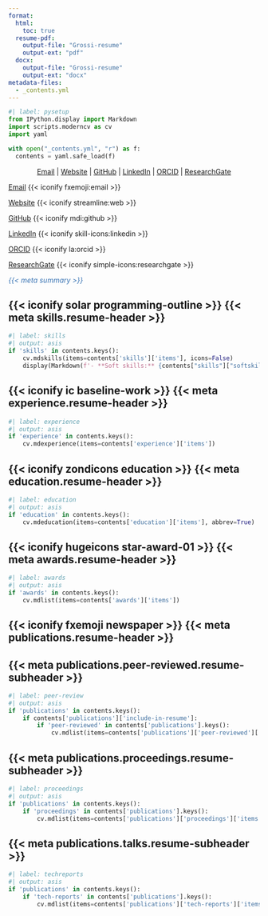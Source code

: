 ```yaml
---
format:
  html:
    toc: true
  resume-pdf:
    output-file: "Grossi-resume"
    output-ext: "pdf"
  docx:
    output-file: "Grossi-resume"
    output-ext: "docx"
metadata-files:
  - _contents.yml
---
```


```python
#| label: pysetup
from IPython.display import Markdown
import scripts.moderncv as cv
import yaml

with open("_contents.yml", "r") as f:
  contents = yaml.safe_load(f)
```

<!-- Header rendering for docx -->

::: {.content-visible when-format="docx"}

<div style="text-align: center">

[Email](mailto:{{< meta contact.email >}}) | [Website]({{< meta contact.website >}}) | [GitHub](https://github.com/{{< meta contact.github >}}) | [LinkedIn](https://www.linkedin.com/in/{{< meta contact.linkedin >}}) | [ORCID](https://orcid.org/{{< meta contact.orcid >}}) | [ResearchGate](https://www.researchgate.net/profile/{{< meta contact.researchgate >}})

</div>

:::

<!-- Rendering for website -->

::: {.content-visible when-format="html"}
::: {.column-margin .right-align}

[Email](mailto:{{< meta contact.email >}}) {{< iconify fxemoji:email >}}

[Website]({{< meta contact.website >}}) {{< iconify streamline:web >}}

[GitHub](https://github.com/{{< meta contact.github >}}) {{< iconify mdi:github >}}

[LinkedIn](https://www.linkedin.com/in/{{< meta contact.linkedin >}}) {{< iconify skill-icons:linkedin >}}

[ORCID](https://orcid.org/{{< meta contact.orcid >}}) {{< iconify la:orcid >}}

[ResearchGate](https://www.researchgate.net/profile/{{< meta contact.researchgate >}}) {{< iconify simple-icons:researchgate >}}

:::
:::

::: {.center}

<span style="color:#3873b3;"> *{{< meta summary >}}* </span>

:::

<!-- Skills-->

::: {.content-hidden unless-meta="skills.include-in-resume"}

# {{< iconify solar programming-outline >}} {{< meta skills.resume-header >}}

```python
#| label: skills
#| output: asis
if 'skills' in contents.keys():
    cv.mdskills(items=contents['skills']['items'], icons=False)
    display(Markdown(f'- **Soft skills:** {contents["skills"]["softskills"]}'))
```

:::

<!-- Experience -->

::: {.content-hidden unless-meta="experience.include-in-resume"}

# {{< iconify ic baseline-work >}} {{< meta experience.resume-header >}}

```python
#| label: experience
#| output: asis
if 'experience' in contents.keys():
    cv.mdexperience(items=contents['experience']['items'])
```

:::

<!-- Education -->

::: {.content-hidden unless-meta="education.include-in-resume"}

# {{< iconify zondicons education >}} {{< meta education.resume-header >}}
 
```python
#| label: education
#| output: asis
if 'education' in contents.keys():
    cv.mdeducation(items=contents['education']['items'], abbrev=True)
```

:::

<!-- Awards -->

::: {.content-hidden unless-meta="awards.include-in-resume"}

# {{< iconify hugeicons star-award-01 >}} {{< meta awards.resume-header >}}

```python
#| label: awards
#| output: asis
if 'awards' in contents.keys():
    cv.mdlist(items=contents['awards']['items'])
```

:::

<!-- Publications -->

::: {.content-hidden unless-meta="publications.include-in-resume"}

# {{< iconify fxemoji newspaper >}} {{< meta publications.resume-header >}}

## {{< meta publications.peer-reviewed.resume-subheader >}}

```python
#| label: peer-review
#| output: asis
if 'publications' in contents.keys():
    if contents['publications']['include-in-resume']:
        if 'peer-reviewed' in contents['publications'].keys():
            cv.mdlist(items=contents['publications']['peer-reviewed']['items'])
```

## {{< meta publications.proceedings.resume-subheader >}}

```python
#| label: proceedings
#| output: asis
if 'publications' in contents.keys():
    if 'proceedings' in contents['publications'].keys():
        cv.mdlist(items=contents['publications']['proceedings']['items'])
```

## {{< meta publications.talks.resume-subheader >}}

```python
#| label: techreports
#| output: asis
if 'publications' in contents.keys():
    if 'tech-reports' in contents['publications'].keys():
        cv.mdlist(items=contents['publications']['tech-reports']['items'])
```

:::
